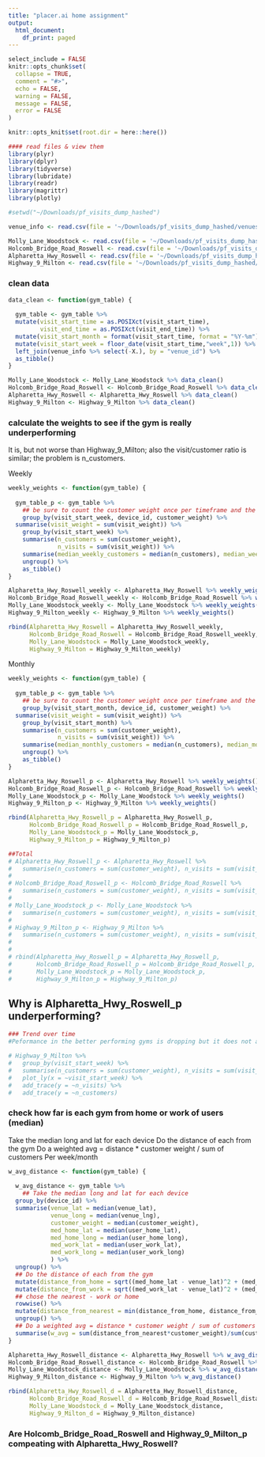 ```yaml
---
title: "placer.ai home assignment"
output:
  html_document:
    df_print: paged
---
```


```r
select_include = FALSE
knitr::opts_chunk$set(
  collapse = TRUE,
  comment = "#>",
  echo = FALSE,
  warning = FALSE,
  message = FALSE,
  error = FALSE
)

knitr::opts_knit$set(root.dir = here::here())
```

```r
#### read files & view them
library(plyr)
library(dplyr)
library(tidyverse)
library(lubridate)
library(readr)
library(magrittr)
library(plotly)

#setwd("~/Downloads/pf_visits_dump_hashed")

venue_info <- read.csv(file = '~/Downloads/pf_visits_dump_hashed/venues_info.csv')

Molly_Lane_Woodstock <- read.csv(file = '~/Downloads/pf_visits_dump_hashed/visits_Planet_Fitness_299_Molly_Lane_Woodstock_GA_United_States_2018-02-01_2019-02-01.csv')
Holcomb_Bridge_Road_Roswell <- read.csv(file = '~/Downloads/pf_visits_dump_hashed/visits_Planet_Fitness_1570_Holcomb_Bridge_Road_Roswell_Georgia_United_States_2018-02-01_2019-02-01.csv')
Alpharetta_Hwy_Roswell <- read.csv(file = '~/Downloads/pf_visits_dump_hashed/visits_Planet_Fitness_10790_Alpharetta_Hwy_Roswell_GA_30076_Roswell_GA_United_States_2018-02-01_2019-02-01.csv')
Highway_9_Milton <- read.csv(file = '~/Downloads/pf_visits_dump_hashed/visits_Planet_Fitness_13071_Highway_9_Milton_GA_United_States_2018-02-01_2019-02-01.csv')

```

### clean data
```r
data_clean <- function(gym_table) {
  
  gym_table <- gym_table %>%
  mutate(visit_start_time = as.POSIXct(visit_start_time),
         visit_end_time = as.POSIXct(visit_end_time)) %>% 
  mutate(visit_start_month = format(visit_start_time, format = "%Y-%m")) %>% 
  mutate(visit_start_week = floor_date(visit_start_time,"week",1)) %>% 
  left_join(venue_info %>% select(-X.), by = "venue_id") %>% 
  as_tibble()
}

Molly_Lane_Woodstock <- Molly_Lane_Woodstock %>% data_clean()
Holcomb_Bridge_Road_Roswell <- Holcomb_Bridge_Road_Roswell %>% data_clean()
Alpharetta_Hwy_Roswell <- Alpharetta_Hwy_Roswell %>% data_clean()
Highway_9_Milton <- Highway_9_Milton %>% data_clean()

```

### calculate the weights to see if the gym is really underperforming
It is, but not worse than Highway_9_Milton; also the visit/customer ratio is similar; the problem is n_customers.

Weekly
```r

weekly_weights <- function(gym_table) {
  
  gym_table_p <- gym_table %>%
    ## be sure to count the customer weight once per timeframe and the visits for each row
    group_by(visit_start_week, device_id, customer_weight) %>%
  summarise(visit_weight = sum(visit_weight)) %>% 
    group_by(visit_start_week) %>%
    summarise(n_customers = sum(customer_weight), 
              n_visits = sum(visit_weight)) %>% 
    summarise(median_weekly_customers = median(n_customers), median_weekly_visits = median(n_visits), visits_per_customer = median(n_visits) / median(n_customers)) %>% 
    ungroup() %>% 
    as_tibble()
}

Alpharetta_Hwy_Roswell_weekly <- Alpharetta_Hwy_Roswell %>% weekly_weights()
Holcomb_Bridge_Road_Roswell_weekly <- Holcomb_Bridge_Road_Roswell %>% weekly_weights()
Molly_Lane_Woodstock_weekly <- Molly_Lane_Woodstock %>% weekly_weights()
Highway_9_Milton_weekly <- Highway_9_Milton %>% weekly_weights()

rbind(Alpharetta_Hwy_Roswell = Alpharetta_Hwy_Roswell_weekly,
      Holcomb_Bridge_Road_Roswell = Holcomb_Bridge_Road_Roswell_weekly,
      Molly_Lane_Woodstock = Molly_Lane_Woodstock_weekly,
      Highway_9_Milton = Highway_9_Milton_weekly)


```

Monthly
```r

weekly_weights <- function(gym_table) {
  
  gym_table_p <- gym_table %>%
    ## be sure to count the customer weight once per timeframe and the visits for each row
    group_by(visit_start_month, device_id, customer_weight) %>%
  summarise(visit_weight = sum(visit_weight)) %>% 
    group_by(visit_start_month) %>%
    summarise(n_customers = sum(customer_weight), 
              n_visits = sum(visit_weight)) %>% 
    summarise(median_monthly_customers = median(n_customers), median_monthly_visits = median(n_visits), visits_per_customer = median(n_visits) / median(n_customers)) %>% 
    ungroup() %>% 
    as_tibble()
}

Alpharetta_Hwy_Roswell_p <- Alpharetta_Hwy_Roswell %>% weekly_weights()
Holcomb_Bridge_Road_Roswell_p <- Holcomb_Bridge_Road_Roswell %>% weekly_weights()
Molly_Lane_Woodstock_p <- Molly_Lane_Woodstock %>% weekly_weights()
Highway_9_Milton_p <- Highway_9_Milton %>% weekly_weights()

rbind(Alpharetta_Hwy_Roswell_p = Alpharetta_Hwy_Roswell_p,
      Holcomb_Bridge_Road_Roswell_p = Holcomb_Bridge_Road_Roswell_p,
      Molly_Lane_Woodstock_p = Molly_Lane_Woodstock_p,
      Highway_9_Milton_p = Highway_9_Milton_p)
```


```r
##Total
# Alpharetta_Hwy_Roswell_p <- Alpharetta_Hwy_Roswell %>% 
#   summarise(n_customers = sum(customer_weight), n_visits = sum(visit_weight))
# 
# Holcomb_Bridge_Road_Roswell_p <- Holcomb_Bridge_Road_Roswell %>% 
#   summarise(n_customers = sum(customer_weight), n_visits = sum(visit_weight))
# 
# Molly_Lane_Woodstock_p <- Molly_Lane_Woodstock %>% 
#   summarise(n_customers = sum(customer_weight), n_visits = sum(visit_weight))
# 
# Highway_9_Milton_p <- Highway_9_Milton %>% 
#   summarise(n_customers = sum(customer_weight), n_visits = sum(visit_weight))
# 
# 
# rbind(Alpharetta_Hwy_Roswell_p = Alpharetta_Hwy_Roswell_p,
#       Holcomb_Bridge_Road_Roswell_p = Holcomb_Bridge_Road_Roswell_p,
#       Molly_Lane_Woodstock_p = Molly_Lane_Woodstock_p,
#       Highway_9_Milton_p = Highway_9_Milton_p)

```

## Why is Alpharetta_Hwy_Roswell_p underperforming?

```r
### Trend over time
#Peformance in the better performing gyms is dropping but it does not answer the question so not relevant

# Highway_9_Milton %>% 
#   group_by(visit_start_week) %>% 
#   summarise(n_customers = sum(customer_weight), n_visits = sum(visit_weight)) %>% 
#   plot_ly(x = ~visit_start_week) %>% 
#   add_trace(y = ~n_visits) %>%  
#   add_trace(y = ~n_customers)
```

### check how far is each gym from home or work of users (median)
Take the median long and lat for each device
Do the distance of each from the gym
Do a weighted avg = distance * customer weight / sum of customers
Per week/month
```r
w_avg_distance <- function(gym_table) {
  
  w_avg_distance <- gym_table %>%
    ## Take the median long and lat for each device
  group_by(device_id) %>% 
  summarise(venue_lat = median(venue_lat),
            venue_long = median(venue_lng),
            customer_weight = median(customer_weight),
            med_home_lat = median(user_home_lat),
            med_home_long = median(user_home_long),
            med_work_lat = median(user_work_lat),
            med_work_long = median(user_work_long)
            ) %>% 
  ungroup() %>% 
  ## Do the distance of each from the gym
  mutate(distance_from_home = sqrt((med_home_lat - venue_lat)^2 + (med_home_long - venue_long)^2)) %>% 
  mutate(distance_from_work = sqrt((med_work_lat - venue_lat)^2 + (med_work_long - venue_long)^2)) %>% 
  ## chose the nearest - work or home
  rowwise() %>%
  mutate(distance_from_nearest = min(distance_from_home, distance_from_work, na.rm = T)) %>% 
  ungroup() %>% 
  ## Do a weighted avg = distance * customer weight / sum of customers
  summarise(w_avg = sum(distance_from_nearest*customer_weight)/sum(customer_weight))
}

Alpharetta_Hwy_Roswell_distance <- Alpharetta_Hwy_Roswell %>% w_avg_distance()
Holcomb_Bridge_Road_Roswell_distance <- Holcomb_Bridge_Road_Roswell %>% w_avg_distance()
Molly_Lane_Woodstock_distance <- Molly_Lane_Woodstock %>% w_avg_distance()
Highway_9_Milton_distance <- Highway_9_Milton %>% w_avg_distance()

rbind(Alpharetta_Hwy_Roswell_d = Alpharetta_Hwy_Roswell_distance,
      Holcomb_Bridge_Road_Roswell_d = Holcomb_Bridge_Road_Roswell_distance,
      Molly_Lane_Woodstock_d = Molly_Lane_Woodstock_distance,
      Highway_9_Milton_d = Highway_9_Milton_distance)
```

### Are Holcomb_Bridge_Road_Roswell and Highway_9_Milton_p compeating with Alpharetta_Hwy_Roswell?


